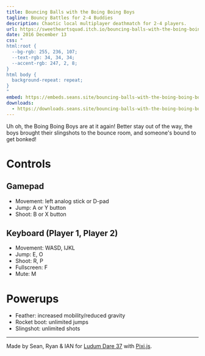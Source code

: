 ```yaml
---
title: Bouncing Balls with the Boing Boing Boys
tagline: Bouncy Battles for 2-4 Buddies
description: Chaotic local multiplayer deathmatch for 2-4 players.
url: https://sweetheartsquad.itch.io/bouncing-balls-with-the-boing-boing-boys
date: 2016 December 13
css: "
html:root {
  --bg-rgb: 255, 236, 107;
  --text-rgb: 34, 34, 34;
  --accent-rgb: 247, 2, 8;
}
html body {
  background-repeat: repeat;
}
"
embed: https://embeds.seans.site/bouncing-balls-with-the-boing-boing-boys/?click
downloads:
  - https://downloads.seans.site/bouncing-balls-with-the-boing-boing-boys.zip
---
```


Uh oh, the Boing Boing Boys are at it again! Better stay out of the way, the boys brought their slingshots to the bounce room, and someone's bound to get bonked!

# Controls

## Gamepad

- Movement: left analog stick or D-pad
- Jump: A or Y button
- Shoot: B or X button

## Keyboard (Player 1, Player 2)

- Movement: WASD, IJKL
- Jump: E, O
- Shoot: R, P
- Fullscreen: F
- Mute: M

# Powerups

- Feather: increased mobility/reduced gravity
- Rocket boot: unlimited jumps
- Slingshot: unlimited shots

---

Made by Sean, Ryan & IAN for [Ludum Dare 37](https://ldjam.com/) with [Pixi.js](http://www.pixijs.com/).
